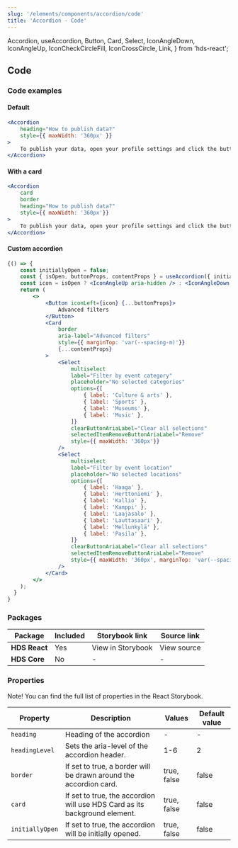 ```yaml
---
slug: '/elements/components/accordion/code'
title: 'Accordion - Code'
---
```


  Accordion,
  useAccordion,
  Button,
  Card,
  Select,
  IconAngleDown,
  IconAngleUp,
  IconCheckCircleFill,
  IconCrossCircle,
  Link,
} from 'hds-react';


## Code

### Code examples 

#### Default
<Playground>


```jsx
<Accordion
    heading="How to publish data?"
    style={{ maxWidth: '360px' }}
>
    To publish your data, open your profile settings and click the button 'Publish'.
</Accordion>
```

</Playground>

#### With a card
<Playground>


```jsx
<Accordion 
    card 
    border
    heading="How to publish data?"
    style={{ maxWidth: '360px'}}
>
    To publish your data, open your profile settings and click the button 'Publish'.
</Accordion>
```

</Playground>

#### Custom accordion
<Playground>


```jsx
{() => {
    const initiallyOpen = false;
    const { isOpen, buttonProps, contentProps } = useAccordion({ initiallyOpen });
    const icon = isOpen ? <IconAngleUp aria-hidden /> : <IconAngleDown aria-hidden />;
    return (
        <>
            <Button iconLeft={icon} {...buttonProps}>
                Advanced filters
            </Button>
            <Card
                border
                aria-label="Advanced filters"
                style={{ marginTop: 'var(--spacing-m)'}}
                {...contentProps}
            >
                <Select
                    multiselect
                    label="Filter by event category"
                    placeholder="No selected categories"
                    options={[
                        { label: 'Culture & arts' },
                        { label: 'Sports' },
                        { label: 'Museums' },
                        { label: 'Music' },
                    ]}
                    clearButtonAriaLabel="Clear all selections"
                    selectedItemRemoveButtonAriaLabel="Remove"
                    style={{ maxWidth: '360px'}}
                />
                <Select
                    multiselect
                    label="Filter by event location"
                    placeholder="No selected locations"
                    options={[
                        { label: 'Haaga' },
                        { label: 'Herttoniemi' },
                        { label: 'Kallio' },
                        { label: 'Kamppi' },
                        { label: 'Laajasalo' },
                        { label: 'Lauttasaari' },
                        { label: 'Mellunkylä' },
                        { label: 'Pasila' },
                    ]}
                    clearButtonAriaLabel="Clear all selections"
                    selectedItemRemoveButtonAriaLabel="Remove"
                    style={{ maxWidth: '360px', marginTop: 'var(--spacing-s)'}}
                />
            </Card>
        </>
    );
  }
}
```

</Playground>

### Packages
| Package           | Included                      | Storybook link                                                                                                                      | Source link   |
| ----------------- | ----------------------------- | ----------------------------------------------------------------------------------------------------------------------------------- | ------------- |
| **HDS React**     | <IconCheckCircleFill /> Yes   | <Link size="M" external href="/storybook/react/?path=/story/components-accordion--default">View in Storybook</Link>  | <Link size="M" external href="https://github.com/City-of-Helsinki/helsinki-design-system/blob/master/packages/react/src/components/accordion/Accordion.tsx">View source</Link> |
| **HDS Core**      | <IconCrossCircle /> No        | -  | - |

### Properties
Note! You can find the full list of properties in the <Link size="M" href="/storybook/react/?path=/docs/components-accordion--default" external>React Storybook.</Link>

| Property                   | Description                                                                | Values      | Default value |
| -------------------------- | -------------------------------------------------------------------------- | ----------- | ------------- |
| `heading`                  | Heading of the accordion                                                   | -           | -             |
| `headingLevel`             | Sets the aria-level of the accordion header.                               | 1-6         | 2             |
| `border`                   | If set to true, a border will be drawn around the accordion card.          | true, false | false         |
| `card`                     | If set to true, the accordion will use HDS Card as its background element. | true, false | false         |
| `initiallyOpen`            | If set to true, the accordion will be initially opened.                    | true, false | false         |

